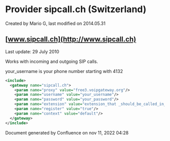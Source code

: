 
# Provider sipcall.ch (Switzerland) 

 Created by  Mario G, last modified on 2014.05.31

## [www.sipcall.ch](http://www.sipcall.ch)

Last update: 29 July 2010

Works with incoming and outgoing SIP calls.

your\_username is your phone number starting with 4132

```xml
<include>
  <gateway name="sipcall.ch">
    <param name="proxy" value="free3.voipgateway.org"/>
    <param name="username" value="your_username"/>
    <param name="password" value="your_password"/>
    <param name="extension" value="extension_that _should_be_called_in_your_dialplan"/>
    <param name="register" value="true"/>
    <param name="context" value="default"/>
  </gateway>
</include>
```

Document generated by Confluence on nov 11, 2022 04:28
